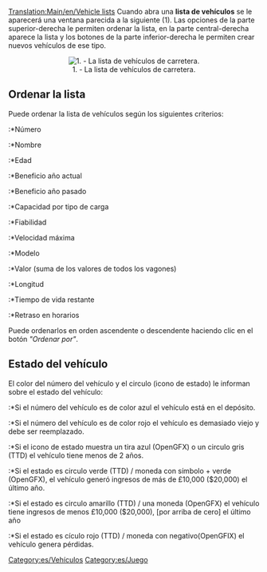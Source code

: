 {{es/Traducción|Vehicle lists|100}}
[[Translation:Main/en/Vehicle lists]]{{en/-}}
Cuando abra una '''lista de vehículos''' se le aparecerá una ventana parecida a la siguiente (1). Las opciones de la parte superior-derecha le permiten ordenar la lista, en la parte central-derecha aparece la lista y los botones de la parte inferior-derecha le permiten crear nuevos vehículos de ese tipo.

<center>[[File:es/Vehicle list.png|center|none|frame|1. - La lista de vehículos de carretera.]]</center>

==Ordenar la lista==
Puede ordenar la lista de vehículos según los siguientes criterios:
:*Número
:*Nombre
:*Edad
:*Beneficio año actual
:*Beneficio año pasado
:*Capacidad por tipo de carga
:*Fiabilidad
:*Velocidad máxima
:*Modelo
:*Valor (suma de los valores de todos los vagones)
:*Longitud
:*Tiempo de vida restante
:*Retraso en horarios

Puede ordenarlos en orden ascendente o descendente haciendo clic en el botón ''"Ordenar por"''.

==Estado del vehículo==
El color del número del vehículo y el circulo (icono de estado) le informan sobre el estado del vehículo:
:*Si el número del vehículo es de color azul el vehículo está en el depósito.
:*Si el número del vehículo es de color rojo el vehículo es demasiado viejo y debe ser reemplazado.
:*Si el icono de estado muestra un tira azul (OpenGFX) o un circulo gris (TTD) el vehículo tiene menos de 2 años.
{{es/Pendiente de traducción}}
:*Si el estado es circulo verde (TTD) / moneda con símbolo + verde (OpenGFX), el vehículo generó ingresos de más de £10,000 ($20,000) el último año.
:*Si el estado es circulo amarillo (TTD) / una moneda (OpenGFX) el vehículo tiene ingresos de menos £10,000 ($20,000), [por arriba de cero] el último año
:*Si el estado es cículo rojo (TTD) / moneda con negativo(OpenGFIX) el vehículo genera pérdidas.

[[Category:es/Vehículos]]
[[Category:es/Juego]]